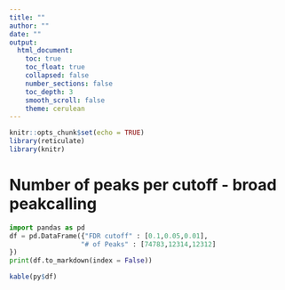 ```yaml
---
title: ""
author: ""
date: ""
output:
  html_document:
    toc: true
    toc_float: true
    collapsed: false
    number_sections: false
    toc_depth: 3
    smooth_scroll: false
    theme: cerulean
---
```


```r
knitr::opts_chunk$set(echo = TRUE)
library(reticulate)
library(knitr)
```

# Number of peaks per cutoff - broad peakcalling

```python
import pandas as pd
df = pd.DataFrame({"FDR cutoff" : [0.1,0.05,0.01],
                  "# of Peaks" : [74783,12314,12312]
})
print(df.to_markdown(index = False))
```

```r
kable(py$df)
```